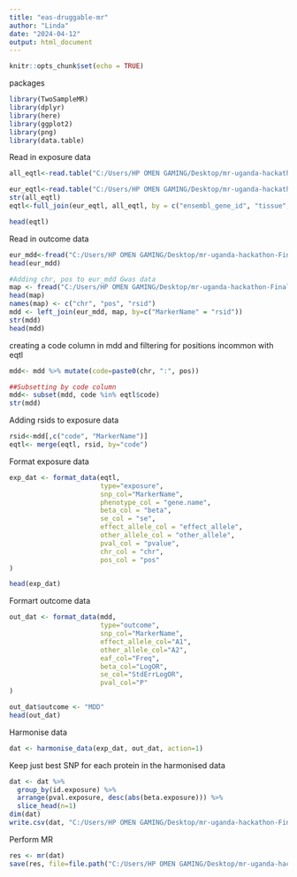 ```yaml
---
title: "eas-druggable-mr"
author: "Linda"
date: "2024-04-12"
output: html_document
---
```


```r
knitr::opts_chunk$set(echo = TRUE)
```


packages
```r
library(TwoSampleMR)
library(dplyr)
library(here)
library(ggplot2)
library(png)
library(data.table)

```
Read in exposure data
```r
all_eqtl<-read.table("C:/Users/HP OMEN GAMING/Desktop/mr-uganda-hackathon-Final/data/Allancestry_eQTL.txt", sep="\t", header = T)

eur_eqtl<-read.table("C:/Users/HP OMEN GAMING/Desktop/mr-uganda-hackathon-Final/data//Eur_ancestry_Cis_eQTL.txt", sep="\t", header = T)
str(all_eqtl)
eqtl<-full_join(eur_eqtl, all_eqtl, by = c("ensembl_gene_id", "tissue", "chr", "pos", "effect_allele", "other_allele", "beta", "se", "pvalue", "code", "gene.name", "uniprot"))

head(eqtl)
```
Read in outcome data
```r
eur_mdd<-fread("C:/Users/HP OMEN GAMING/Desktop/mr-uganda-hackathon-Final/scratch/PGC_UKB_depression_genome-wide.txt")
head(eur_mdd)

#Adding chr, pos to eur_mdd Gwas data
map <- fread("C:/Users/HP OMEN GAMING/Desktop/mr-uganda-hackathon-Final/scratch/newoutput.txt")
head(map)
names(map) <- c("chr", "pos", "rsid")
mdd <- left_join(eur_mdd, map, by=c("MarkerName" = "rsid"))
str(mdd)
head(mdd)


```
creating a code column in mdd and filtering for positions incommon with eqtl
```r

mdd<- mdd %>% mutate(code=paste0(chr, ":", pos))

##Subsetting by code column
mdd<- subset(mdd, code %in% eqtl$code)
str(mdd)

```
Adding rsids to exposure data
```r
rsid<-mdd[,c("code", "MarkerName")]
eqtl<- merge(eqtl, rsid, by="code")
```
Format exposure data
```r
exp_dat <- format_data(eqtl,
                       type="exposure",
                       snp_col="MarkerName",
                       phenotype_col = "gene.name",
                       beta_col = "beta",
                       se_col = "se",
                       effect_allele_col = "effect_allele",
                       other_allele_col = "other_allele",
                       pval_col = "pvalue",
                       chr_col = "chr",
                       pos_col = "pos"
)

head(exp_dat)
```
Formart outcome data
```r
out_dat <- format_data(mdd,
                       type="outcome",
                       snp_col="MarkerName",
                       effect_allele_col="A1",
                       other_allele_col="A2",
                       eaf_col="Freq",
                       beta_col="LogOR",
                       se_col="StdErrLogOR",
                       pval_col="P"
)

out_dat$outcome <- "MDD"
head(out_dat)
```

Harmonise data
```r
dat <- harmonise_data(exp_dat, out_dat, action=1)

```
Keep just best SNP for each protein in the harmonised data
```r
dat <- dat %>%
  group_by(id.exposure) %>%
  arrange(pval.exposure, desc(abs(beta.exposure))) %>%
  slice_head(n=1)
dim(dat)
write.csv(dat, "C:/Users/HP OMEN GAMING/Desktop/mr-uganda-hackathon-Final/results/EUR_druggable_SNP.csv", row.names = FALSE)

```

Perform MR
```r
res <- mr(dat)
save(res, file=file.path("C:/Users/HP OMEN GAMING/Desktop/mr-uganda-hackathon-Final/results", "eur_druggable.rdata"))

```


